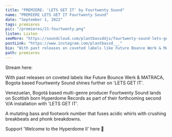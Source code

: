 ---
title: "PREMIERE: 'LETS GET IT' by Fourtwenty Sound"
name: "PREMIERE LETS GET IT Fourtwenty Sound"
date: "September 1, 2022"
tags: premieres
pic: "/premieres/21-fourtwenty.png"
listen: Listen
seeMore: "https://soundcloud.com/plantbassddjs/fourtwenty-sound-lets-get-it"
postLink: "https://www.instagram.com/plantbassd___"
bio: "With past releases on coveted labels like Future Bounce Werk & MATRACA, Bogota based Fourtwenty Sound shines further on 'LETS GET IT'"
path: premieres
---

<Picture src="/premieres/21-cover.jpg" alt="Fourtwenty Sound Cover Pic" size={1200} />

Stream here: <HoverLink url="soundcloud.com/plantbassddjs/fourtwenty-sound-lets-get-it" name="LETS GET IT by Fourtwenty Sound" external inline />

With past releases on coveted labels like Future Bounce Werk & MATRACA, Bogota based Fourtwenty Sound shines further on 'LETS GET IT'.

Venezuelan, Bogotá based multi-genre producer Fourtwenty Sound lands on Scottish born Hyperdome Records as part of their forthcoming second V/A installation with 'LETS GET IT'.

A mutating bass and footwork number that fuses acidic whirls with crushing breakbeats and phonk breakdowns.

Support 'Welcome to the Hyperdome II' here 🌱 <HoverLink url="hyperdomerecords.bandcamp.com/album/hyprecs-010-welcome-to-the-hyperdome-ii" external inline />
